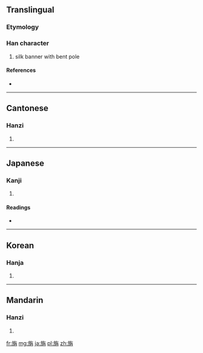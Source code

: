 ==Translingual==

===Etymology===
{{Han compound|㫃|丹|c1=s|c2=p|ls=psc}}

===Han character===
{{Han char|rn=70|rad=方|as=06|sn=10|four=0824<sub>7</sub>|canj=卜尸人月卜 (YSOBY)}}

# silk banner with bent pole

====References====
* {{Han ref|kx=0482.170|dkj=13640|dj=0844.100|hdz=32178.040|uh=65C3|ud=26051|bh=D1D0|bd=53712}}

----

==Cantonese==

===Hanzi===
{{yue-hanzi|jyut=|y=jin1}}

# {{defn|Cantonese|sort=方06}}

----

==Japanese==

===Kanji===
{{ja-kanji|grade=|rs=方06}}

# {{defn|Japanese|sort=方06}}

====Readings====
* {{ja-readings|on=[[せん]] (sen)|kun=[[はた]] (hata)}}

----

==Korean==

===Hanja===
{{ko-hanja|hangeul=전|eumhun=|rv=jeon|mr=chŏn|y=cen}}

# {{defn|Korean|sort=方06}}

----

==Mandarin==

===Hanzi===
{{cmn-hanzi|pin=[[zhān]] ([[zhan1]])|wg=chan<sup>1</sup>}}

# {{defn|Mandarin|sort=方06}}

[[fr:旃]]
[[mg:旃]]
[[ja:旃]]
[[pl:旃]]
[[zh:旃]]